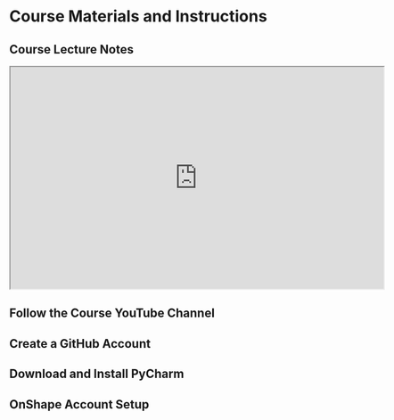 # Course Materials and Instructions

## Course Lecture Notes
<iframe src="https://docs.google.com/presentation/d/e/2PACX-1vQzhnnscrH02bQAozIj_FHZNBvhkXvO4Ve8OCXYbl47CArRmwCx6anKxsnaLkvEWUpUF5yvsiDHXwwJ/embed?start=false&loop=false&delayms=3000" frameborder="1" width="670" height="398" allowfullscreen="true" mozallowfullscreen="true" webkitallowfullscreen="true"></iframe>

## Follow the Course YouTube Channel

## Create a GitHub Account

## Download and Install PyCharm

## OnShape Account Setup